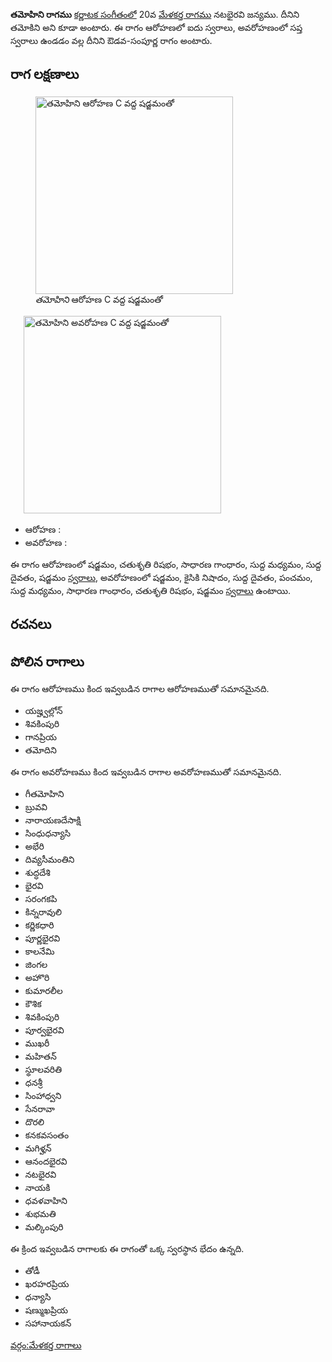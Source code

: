 {{Infobox ragam
	| name          	= తమోహిని
	| synonym	    	= తమోకిని
	| mela          	= 
	| chakra        	= 
	| janaka        	= 
	| type          	= ఔడవ-సంపూర్ణ
	| arohanam      	= {{svaraC|S|R2|G2|M1|D1|S'}} 
	| avarohanam    	= {{svaraC|S'|N2|D1|P|M1|G2|R2|S}}
	| jeeva         	=
	| chhaya        	=
	| nyasa         	=
	| vishesha      	= 
	| equivalent  		= 
}}
{{కర్ణాటక సంగీత రాగాలు}}
'''తమోహిని రాగము''' [[కర్ణాటక సంగీతం]]లో 20వ [[మేళకర్త రాగము]] నటభైరవి జన్యము. దీనిని తమోకిని అని కూడా అంటారు. ఈ రాగం ఆరోహణలో ఐదు స్వరాలు, అవరోహణంలో సప్త స్వరాలు ఉండడం వల్ల దీనిని ఔడవ-సంపూర్ణ రాగం అంటారు.


==రాగ లక్షణాలు==
[[Image:tamohini_ar_kb2wiki.png|thumb|right|316px|''తమోహిని'' ఆరోహణ C వద్ద షడ్జమంతో]]
	[[Image:tamohini_av_kb2wiki.png|thumb|right|316px|''తమోహిని'' అవరోహణ C వద్ద షడ్జమంతో]]

* ఆరోహణ : {{svaraC|S|R2|G2|M1|D1|S'}} 
* అవరోహణ : {{svaraC|S'|N2|D1|P|M1|G2|R2|S}}

ఈ రాగం ఆరోహణంలో షడ్జమం, చతుశృతి రిషభం, సాధారణ  గాంధారం, సుద్ద మధ్యమం, సుద్ద దైవతం, షడ్జమం [[స్వరాలు]], అవరోహణంలో షడ్జమం, కైసికి నిషాదం, సుద్ద దైవతం, పంచమం, సుద్ద మధ్యమం, సాధారణ  గాంధారం, చతుశృతి రిషభం, షడ్జమం [[స్వరాలు]] ఉంటాయి.

==రచనలు==



==పోలిన రాగాలు==
ఈ రాగం ఆరోహణము కింద ఇవ్వబడిన రాగాల ఆరోహణముతో సమానమైనది.
* యజ్హ్వల్లోన్
* శివకింపురి
* గానప్రియ
*  తమోదిని

ఈ రాగం అవరోహణము కింద ఇవ్వబడిన రాగాల అవరోహణముతో సమానమైనది.
* గీతమోహిని
*  బ్రువవి
* నారాయణదేసాక్షి
* సింధుధన్యాసి
* అభేరి
* దివ్యసీమంతిని
* శుద్ధదేశి
* భైరవి
* సరంగకపి
* కిన్నరావులి
* కర్ణికధారి
* పూర్ణభైరవి
* కాలనేమి
* జింగల
* అహొరి
* కుమారలీల
* కౌశిక
* శివకింపురి
* పూర్వభైరవి
* ముఖరీ
* మహితన్
* స్థూలవరితి
* ధనశ్రీ
* సింహాధ్వని
* సేనరావా
* దొరలి
*  కనకవసంతం
* మగిళ్హన్
* ఆనందభైరవి
* నటభైరవి
* నాయకి
* ధవళవాహిని
* శుభమతి
* మల్కింపురి

ఈ క్రింద ఇవ్వబడిన రాగాలకు ఈ రాగంతో ఒక్క స్వరస్థాన భేదం ఉన్నది.
* తోడీ
* ఖరహరప్రియ
* ధన్యాసి
* షణ్ముఖప్రియ
* సహానాయకన్



[[వర్గం:మేళకర్త రాగాలు]]